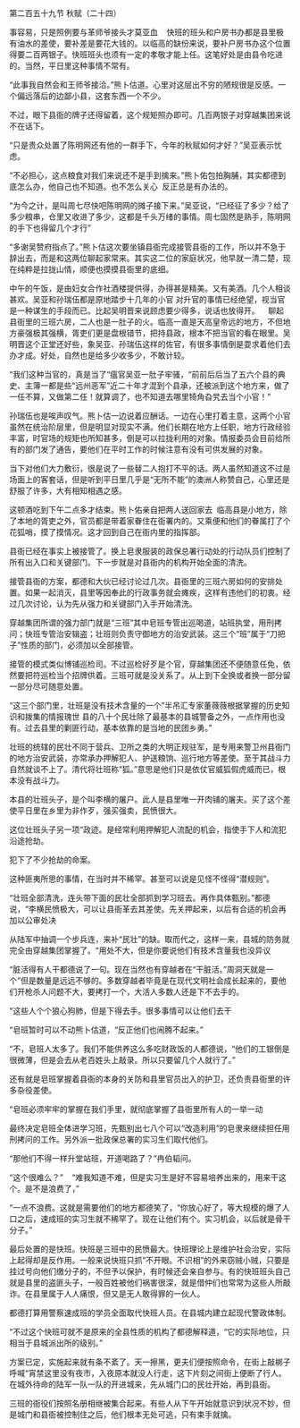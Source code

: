 

第二百五十九节 秋赋（二十四）

事容易，只是照例要与革师爷接头才莫亚血    快班的班头和户房书办都是县里极有油水的差使，要补差是要花大钱的。以临高的缺份来说，要补户房书办这个位置得要二百两银子。快班班头也须有一定的孝敬才能上任。这笔好处是由县令吃进的。当然，平日里这种事情不常有。

“此事我自然会和王师爷接洽。”熊卜估道。心里对这层出不穷的陋规很是反感。一个偏远落后的边鄙小县，这套东西一个不少。

不过，眼下县衙的牌子还得留着，这个规矩照办即可。几百两银子对穿越集团来说不在话下。

“只是贵众处置了陈明网还有他的一群手下，今年的秋赋如何才好？”吴亚表示忧虑。

“不必担心，这点粮食对我们来说还不是手到擒来。”熊卜佑包拍胸脯，其实都德到底怎么办，他自己也不知道。也不怎么关心  反正总是有办法的。

“为今之计，是叫周七尽快吧陈明网的摊子接下来。”吴亚说，“已经征了多少？给了多少粮串，仓里又收进了多少，这都是千头万绪的事情。周七固然是熟手，陈明网的手下也得留几个才行”

“多谢吴赞府指点了。”熊卜估这次要坐镇县衙完成接管县衙的工作，所以并不急于辞出去，而是和这两位聊起家常来。其实这二位的家庭状况，他早就一清二楚，现在纯粹是拉拢山情，顺便也摸摸县衙里的底细。

中午的午饭，是由妇女合作社酒楼提供得，办得甚是精美。又有美酒。几个人相谈甚欢。吴亚和孙瑞伍都是原地踏步十几年的小官 对升官的事情已经绝望，视当官是一种谋生的手段而已。比起吴明晋来说顾虑要少得多，说话也放得开。    聊起县衙里的三班六房，二人也是一肚子的火。临高一直是天高皇帝远的地方，不但地方豪强极其强横，胥吏们更是盘根错节，把持县政，根本不把当官的看在眼里。吴明晋这个正堂还好些，象吴亚、孙瑞伍这样的佐官，有很多事情倒是耍求着他们去办才成。好处，自然也是给多少收多少，不敢计较。

“我们这种当官的，真是当了“瘟官吴亚一肚子牢骚，“前前后后当了五六个县的典史、主簿一都是些“远州恶军”近二十年才混到个县承，还被派到这个地方来，做了一任不算，又做第二任！就算调了，也不知道去哪里犄角旮旯去当个小官！”

孙瑞伍也是唉声叹气。熊卜估一边说着应酬话。一边在心里打着主意，这两个小官虽然在统治阶层里，但是明显对现实不满。他们长期在地方上任职，地方行政经验丰富，时官场的规矩也所知甚多，倒是可以拉拢利用的对象。情报委员会目前给所有的部门发了通告，要他们在平时工作的时候注意有没有可供发展的对象。

当下对他们大力敷衍，很是说了一些替二人抱打不平的话。两人虽然知道这不过是场面上的客套话，但是听到平日里几乎是“无所不能”的澳洲人称赞自己，心里还是舒服了许多，大有相知相遇之感。

这顿酒吃到下午二点多才结束。熊卜佑亲自把两人送回家去  临高县是小地方，除了本地的胥吏之外，官员都是带着家眷住在衙署内的。又乘便和他们的眷属打了个花狐哨，摸了摸情况。这才回到自己在衙内里的指挥部。

县衙已经在事实上被接管了。换上皂隶服装的政保总署行动处的行动队员们控制了所有出入口和关键部门。下一步就是对县衙内的机构开始全面的清洗。

接管县衙的方案，都德和大伙已经讨论过几次。县衙里的三班六房如何的安排处置。如果一起消灭，县里等因奉此的行政事务就会瘫疾，这样有违他们的初衷。经过几次讨论，认为先从强力和关键部门入手开始清洗。

穿越集团所谓的强力部门就是“三班”其中皂班专管出巡喝道，站班执堂，用刑拷问；快班专管治安辑盗；壮班则负责守御地方的治安武装。这三个“班”属于“刀把子”性质的部门，必须加以全部接管。

接管的模式类似博铺巡检司。不过巡检好歹是个官，穿越集团还不便随意任免，依然要把符巡检当个招牌供着。三班可就是没关系了。从上到下全换或者换一部分留一部分尽可随意处置。

“这三个部门里，壮班是没有技术含量的一个”半吊汇专家董薇薇根据掌握的历史知识和拨集的情报瑰世 县的八十个民壮除了最基本的县城警备之外，一点作用也没有。过去县里的剿匪行动，基本依靠的是当地的民团乡勇。”

壮班的统辖的民壮不同于营兵、卫所之类的大明正规驻军，是专用来警卫州县衙门的地方治安武装，亦常承办押解犯人、护送粮饷、巡行地方等差使。至于其战斗力自然就谈不上了。清代将壮班称“狐。”意思是他们只是依仗官威狐假虎威而已，根本没有战斗力。

本县的壮班头子，是个叫李横的屠户。此人是县里唯一开肉铺的屠夫。买了这个差使平日里在乡里为非作歹，强买强卖，民愤很大。

这位壮班头子另一项“政迹。是经常利用押解犯人流配的机会，指使手下人和流犯沿途抢劫。

犯下了不少抢劫的命案。

这种匪夷所思的事情，在当时并不稀罕。甚至可以说是见怪不怪得“潜规则”。

“壮班全部清洗，连头带下面的民壮全部抓到学习班去。再作具体甄别。”都德说，“李横民愤极大，可以让县衙革去其差使。先关押起来，以后有合适的机会再加以公审处决

从陆军中抽调一个步兵连，来补“民壮”的缺。取而代之，这样一来，县城的防务就完全由穿越集团掌握了。“用处不大，但是你要说他们有技术含量我也没异议

“脏活得有人干都德说了一句。现在当然也有穿越者在“干脏活。”周洞天就是一个”但是数量是远远不够的。多数穿越者毕竟是在现代文明社会成长起来的，要他们开枪杀人问题不大，要拷打一个，大活人多数人还是下不去手的。

“这些人个个狼心狗肺，但是下得去手。很多事情可以让他们去干

“皂班暂时可以不动熊卜估道，“反正他们也闹腾不起来。”

“不，皂班人太多了。我们不能供养这么多吃财政饭的人都德说，“他们的工银倒是很微薄，但是会去从老百姓头上敲录。所以只要留几个人就行了。”

还有就是皂班掌握着县衙的本身的关防和县里官员出入的护卫，还负责县衙里的许多杂役差使。

“皂班必须牢牢的掌握在我们手里，就彻底掌握了县衙里所有人的一举一动

最终决定皂班全体进学习班，先甄别出七八个可以“改造利用”的皂隶来继续担任用刑拷问的工作。另外派一批政保总署的实习生们取代他们。

“那他们不得一样升堂站班，开道喝路了？”冉伯韬问。

“这个很难么？”    “难我知道不难，但是实习生是好不容易培养出来的，用来干这个。是不是浪费了，”

“一点不浪费。这就是需要他们的地方都德笑了，“你放心好了，等大规模的爆了人口之后，速成班的实习生就不稀罕了。现在让他们有个。实习机会，以后就是骨干分子。”

最后处置的是快班。快班是三班中的民愤最大。快班理论上是维护社会治安，实际上起得却是反作用。一般来说快班只抓“不开眼。不识相”的外来窃贼小贼，只要是挂过号向他们缴分子的，不但予以保护，有时候还会亲自参与。有的快班班头自己就是县里的盗匪头子，一般百姓被他们祸害很深，就是借仲们也常常为这些人所敲诈。在县里属于人人痛恨，但又是无人敢得罪的一伙人。

都德打算用警察速成班的学员全面取代快班人员。在县城内建立起现代警政体制。

“不过这个快班可就不是原来的全县性质的机构了都德解释道，“它的实际地位，只相当于县城派出所的级别。”

方案已定，实施起来就有条不紊了。天一擦黑，更夫们便按照命令，在街上敲梆子呼喊“宵禁这里没有夜市，入夜原本就没人行走，这下片刻之间街上便断了行人。在城外待命的陆军一队一队的开进城来，先从城门口的民壮开始，再到县衙。

三班的衙役们按照名册相继被集合起来。有些人从下午开始就意识到状况不妙，但是城门和县衙被控制住之后，他们根本无处可逃，只有束手就擒。

